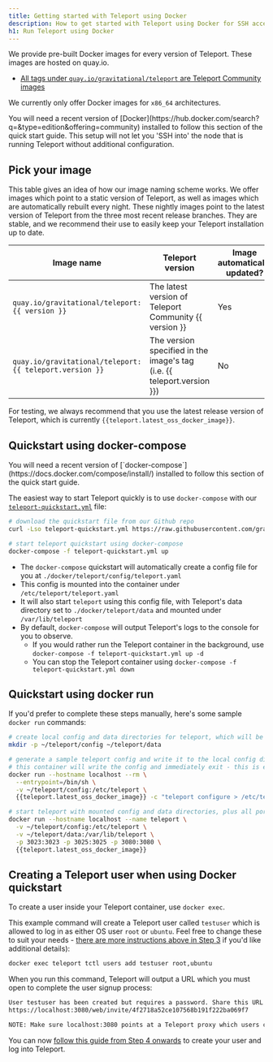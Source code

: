 ```yaml
---
title: Getting started with Teleport using Docker
description: How to get started with Teleport using Docker for SSH access
h1: Run Teleport using Docker
---
```


We provide pre-built Docker images for every version of Teleport. These images are hosted on quay.io.

- [All tags under `quay.io/gravitational/teleport` are Teleport Community images](https://quay.io/repository/gravitational/teleport?tag=latest&tab=tags)

We currently only offer Docker images for `x86_64` architectures.

<Admonition type="note">
  You will need a recent version of [Docker](https://hub.docker.com/search?q=&type=edition&offering=community) installed to follow this section of the quick start guide.
</Admonition>

<Admonition type="warning">
  This setup will not let you 'SSH into' the node that is running Teleport without additional configuration.
</Admonition>

## Pick your image

This table gives an idea of how our image naming scheme works. We offer images which
point to a static version of Teleport, as well as images which are automatically rebuilt
every night. These nightly images point to the latest version of Teleport from the
three most recent release branches. They are stable, and we recommend their use to
easily keep your Teleport installation up to date.

| Image name | Teleport version | Image automatically updated? | Image base |
| - | - | - | - |
| `quay.io/gravitational/teleport:{{ version }}` | The latest version of Teleport Community {{ version }} | Yes | [Ubuntu 20.04](https://hub.docker.com/_/ubuntu) |
| `quay.io/gravitational/teleport:{{ teleport.version }}` | The version specified in the image's tag (i.e. {{ teleport.version }}) | No | [Ubuntu 20.04](https://hub.docker.com/_/ubuntu) |

For testing, we always recommend that you use the latest release version of Teleport, which is currently `{{teleport.latest_oss_docker_image}}`.

## Quickstart using docker-compose

<Admonition type="note">
  You will need a recent version of [`docker-compose`](https://docs.docker.com/compose/install/) installed to follow this section of the quick start guide.
</Admonition>

The easiest way to start Teleport quickly is to use `docker-compose` with our [`teleport-quickstart.yml`](https://github.com/gravitational/teleport/blob/master/docker/teleport-quickstart.yml) file:

```bash
# download the quickstart file from our Github repo
curl -Lso teleport-quickstart.yml https://raw.githubusercontent.com/gravitational/teleport/master/docker/teleport-quickstart.yml

# start teleport quickstart using docker-compose
docker-compose -f teleport-quickstart.yml up
```

- The `docker-compose` quickstart will automatically create a config file for you at `./docker/teleport/config/teleport.yaml`
- This config is mounted into the container under `/etc/teleport/teleport.yaml`
- It will also start `teleport` using this config file, with Teleport's data directory set to `./docker/teleport/data` and mounted under `/var/lib/teleport`
- By default, `docker-compose` will output Teleport's logs to the console for you to observe.
  - If you would rather run the Teleport container in the background, use `docker-compose -f teleport-quickstart.yml up -d`
  - You can stop the Teleport container using `docker-compose -f teleport-quickstart.yml down`

## Quickstart using docker run

If you'd prefer to complete these steps manually, here's some sample `docker run` commands:

```bash
# create local config and data directories for teleport, which will be mounted into the container
mkdir -p ~/teleport/config ~/teleport/data

# generate a sample teleport config and write it to the local config directory
# this container will write the config and immediately exit - this is expected
docker run --hostname localhost --rm \
  --entrypoint=/bin/sh \
  -v ~/teleport/config:/etc/teleport \
  {{teleport.latest_oss_docker_image}} -c "teleport configure > /etc/teleport/teleport.yaml"

# start teleport with mounted config and data directories, plus all ports
docker run --hostname localhost --name teleport \
  -v ~/teleport/config:/etc/teleport \
  -v ~/teleport/data:/var/lib/teleport \
  -p 3023:3023 -p 3025:3025 -p 3080:3080 \
  {{teleport.latest_oss_docker_image}}
```

## Creating a Teleport user when using Docker quickstart

To create a user inside your Teleport container, use `docker exec`.

This example command will create a Teleport user called `testuser` which is allowed to log in as either OS user `root` or `ubuntu`. Feel free to change these to suit your needs -
[there are more instructions above in Step 3](quickstart.mdx) if you'd like additional details):

```bash
docker exec teleport tctl users add testuser root,ubuntu
```

When you run this command, Teleport will output a URL which you must open to complete the user signup process:

```bash
User testuser has been created but requires a password. Share this URL with the user to complete user setup, link is valid for 1h0m0s:
https://localhost:3080/web/invite/4f2718a52ce107568b191f222ba069f7

NOTE: Make sure localhost:3080 points at a Teleport proxy which users can access.
```

You can now [follow this guide from Step 4 onwards](quickstart.mdx) to
create your user and log into Teleport.
